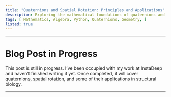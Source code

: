 ```yaml
---
title: "Quaternions and Spatial Rotation: Principles and Applications"
description: Exploring the mathematical foundations of quaternions and their role in spatial rotation, with direct applications to my work at InstaDeep on modeling molecular poses.
tags: [ Mathematics, Algebra, Python, Quaternions, Geometry, ]
listed: true
---
```

---
# Blog Post in Progress

This post is still in progress. I’ve been occupied with my work at InstaDeep and haven’t finished writing it yet. Once completed, it will cover quaternions, spatial rotation, and some of their applications in structural biology.

---
